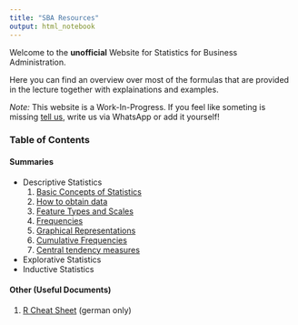 ```yaml
---
title: "SBA Resources"
output: html_notebook
---
```


Welcome to the **unofficial** Website for Statistics for Business Administration.

Here you can find an overview over most of the formulas that are provided in the lecture together with explainations and examples.

_Note:_ This website is a Work-In-Progress. If you feel like someting is missing [tell us](https://github.com/Leoniepopken/SBA/issues), write us via WhatsApp or add it yourself!

### Table of Contents

#### Summaries
- Descriptive Statistics
  1. [Basic Concepts of Statistics](./notebooks/basic-concepts.nb.html)
  2. [How to obtain data](./notebooks/How-to-obtain-data.nb.html)
  3. [Feature Types and Scales](./notebooks/feature-types-and-scales.nb.html)
  4. [Frequencies](./notebooks/frequencies.nb.html)
  5. [Graphical Representations](./notebooks/graphicalRepresentation.html)
  6. [Cumulative Frequencies](./notebooks/cumulative-frequencies.nb.html)
  7. [Central tendency measures](./notebooks/centraltendencymeasure.nb.html)
- Explorative Statistics
- Inductive Statistics

#### Other (Useful Documents)
1. [R Cheat Sheet](./pdfs/r-befehle.pdf) (german only)

